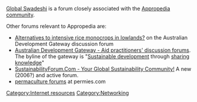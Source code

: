 [[Global Swadeshi]] is a forum closely associated with the [[Appropedia community]]. 

Other forums relevant to Appropedia are:
*[http://www.developmentgateway.com.au/forums/index.php?t=msg&th=360&start=0&rid=0&S=2d43831f950bbe7a8e231b15c54c4404 Alternatives to intensive rice monocrops in lowlands?] on the Australian Development Gateway discussion forum 
* [http://www.developmentgateway.com.au/forums/  Australian Development Gateway - Aid practitioners' discussion forums]. The byline of the gateway is "[[Sustainable development]] through [[sharing knowledge]]"
* [http://www.sustainabilityforum.com/forum/ SustainabilityForum.Com - Your Global Sustainability Community!] A new (2006?) and active forum. 
* [http://www.permies.com/permaculture-forums permaculture forums] at permies.com

[[Category:Internet resources]]
[[Category:Networking]]